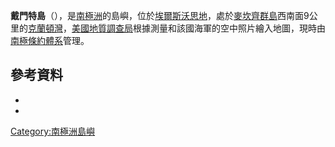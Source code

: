 {{coord|74|8|S|102|2|W|source:GNIS|display=title}}

'''戴門特島'''（{{lang-en|Dyment Island}}），是[[南極洲|南極洲]]的島嶼，位於[[埃爾斯沃思地|埃爾斯沃思地]]，處於[[麥坎齊群島|麥坎齊群島]]西南面9公里的[[克蘭頓灣|克蘭頓灣]]，[[美國地質調查局|美國地質調查局]]根據測量和該國海軍的空中照片繪入地圖，現時由[[南極條約體系|南極條約體系]]管理。

==參考資料==
*{{cite gnis | type = antarid | id = 4227| name = Dyment Island | accessdate = 2012-02-21}}
*{{usgs-gazetteer|id=4227}}

{{DEFAULTSORT:Dyment Island}}
[[Category:南極洲島嶼|Category:南極洲島嶼]]


{{EllsworthLand-geo-stub}}